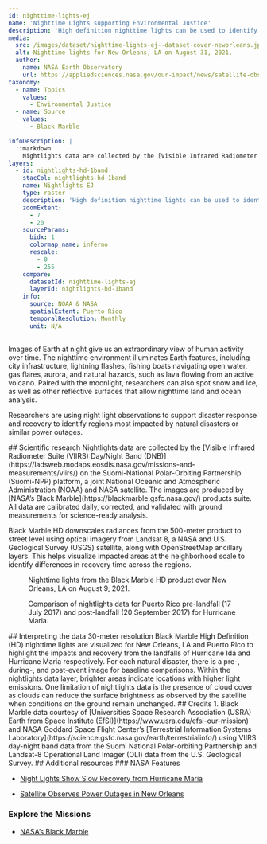```yaml
---
id: nighttime-lights-ej
name: 'Nighttime Lights supporting Environmental Justice'
description: 'High definition nighttime lights can be used to identify regions impacted by natural disaster and/or power outages to better inform disaster response efforts.'
media:
  src: /images/dataset/nighttime-lights-ej--dataset-cover-neworleans.jpeg
  alt: Nighttime lights for New Orleans, LA on August 31, 2021.
  author:
    name: NASA Earth Observatory
    url: https://appliedsciences.nasa.gov/our-impact/news/satellite-observes-power-outages-new-orleans
taxonomy:
  - name: Topics
    values:
      - Environmental Justice
  - name: Source
    values:
      - Black Marble

infoDescription: |
  ::markdown
    Nightlights data are collected by the [Visible Infrared Radiometer Suite (VIIRS) Day/Night Band (DNB)](https://ladsweb.modaps.eosdis.nasa.gov/missions-and-measurements/viirs/) on the Suomi-National Polar-Orbiting Partnership (Suomi-NPP) platform, a joint National Oceanic and Atmospheric Administration (NOAA) and NASA satellite. The images are produced by [NASA’s Black Marble](https://blackmarble.gsfc.nasa.gov/) products suite. All data are calibrated daily, corrected, and validated with ground measurements for science-ready analysis.
layers:
  - id: nightlights-hd-1band
    stacCol: nightlights-hd-1band
    name: Nightlights EJ
    type: raster
    description: 'High definition nighttime lights can be used to identify regions impacted by natural disaster and/or power outages to better inform disaster response efforts.'
    zoomExtent:
      - 7
      - 20
    sourceParams:
      bidx: 1
      colormap_name: inferno
      rescale:
        - 0
        - 255
    compare:
      datasetId: nighttime-lights-ej
      layerId: nightlights-hd-1band
    info:
      source: NOAA & NASA
      spatialExtent: Puerto Rico
      temporalResolution: Monthly 
      unit: N/A
---
```


<Block>
<Prose>
Images of Earth at night give us an extraordinary view of human activity over time. The nighttime environment illuminates Earth features, including city infrastructure, lightning flashes, fishing boats navigating open water, gas flares, aurora, and natural hazards, such as lava flowing from an active volcano. Paired with the moonlight, researchers can also spot snow and ice, as well as other reflective surfaces that allow nighttime land and ocean analysis.

Researchers are using night light observations to support disaster response and recovery to identify regions most impacted by natural disasters or similar power outages.
</Prose>
</Block>

<Block type='full'>
<Prose>
## Scientific research
Nightlights data are collected by the [Visible Infrared Radiometer Suite (VIIRS) Day/Night Band (DNB)](https://ladsweb.modaps.eosdis.nasa.gov/missions-and-measurements/viirs/) on the Suomi-National Polar-Orbiting Partnership (Suomi-NPP) platform, a joint National Oceanic and Atmospheric Administration (NOAA) and NASA satellite. The images are produced by [NASA’s Black Marble](https://blackmarble.gsfc.nasa.gov/) products suite. All data are calibrated daily, corrected, and validated with ground measurements for science-ready analysis.

Black Marble HD downscales radiances from the 500-meter product to street level using optical imagery from Landsat 8, a NASA and U.S. Geological Survey (USGS) satellite, along with OpenStreetMap ancillary layers. This helps visualize impacted areas at the neighborhood scale to identify differences in recovery time across the regions.
</Prose>
<Figure>
  <Map
    datasetId='nighttime-lights-ej'
    layerId='nightlights-hd-1band'
    zoom={12}
    center={[-90.11,29.97]}
    dateTime='2021-08-09'
  />
  <Caption 
    attrAuthor='NASA' 
    attrUrl='https://nasa.gov/'
  >
    Nighttime lights from the Black Marble HD product over New Orleans, LA on August 9, 2021.
  </Caption> 
</Figure>
</Block>

<Block type='full'>
<Figure>
  <Map
    datasetId='nighttime-lights-ej'
    layerId='nightlights-hd-1band'
    zoom={9}
    center={[-66.45,18.22]}
    dateTime='2017-07-21'
    compareDateTime='2017-09-20'
  />
  <Caption 
    attrAuthor='NASA' 
    attrUrl='https://nasa.gov/'
  >
    Comparison of nightlights data for Puerto Rico pre-landfall (17 July 2017) and post-landfall (20 September 2017) for Hurricane Maria.
  </Caption> 
</Figure>
<Prose>
## Interpreting the data
30-meter resolution Black Marble High Definition (HD) nighttime lights are visualized for New Orleans, LA and Puerto Rico to highlight the impacts and recovery from the landfalls of Hurricane Ida and Hurricane Maria respectively. For each natural disaster, there is a pre-, during-, and post-event image for baseline comparisons. Within the nightlights data layer, brighter areas indicate locations with higher light emissions. One limitation of nightlights data is the presence of cloud cover as clouds can reduce the surface brightness as observed by the satellite when conditions on the ground remain unchanged.
</Prose>
</Block>

<Block>
<Prose>
## Credits
1. Black Marble data courtesy of [Universities Space Research Association (USRA) Earth from Space Institute (EfSI)](https://www.usra.edu/efsi-our-mission) and NASA Goddard Space Flight Center’s [Terrestrial Information Systems Laboratory](https://science.gsfc.nasa.gov/earth/terrestrialinfo/) using VIIRS day-night band data from the Suomi National Polar-orbiting Partnership and Landsat-8 Operational Land Imager (OLI) data from the U.S. Geological Survey.
</Prose>
</Block>

<Block>
<Prose>
## Additional resources
### NASA Features

* [Night Lights Show Slow Recovery from Hurricane Maria](https://www.earthobservatory.nasa.gov/images/144371/night-lights-show-slow-recovery-from-maria)

* [Satellite Observes Power Outages in New Orleans](https://earthobservatory.nasa.gov/images/148777/satellite-observes-power-outages-in-new-orleans)

### Explore the Missions

* [NASA’s Black Marble](https://blackmarble.gsfc.nasa.gov/)
</Prose>
</Block>
